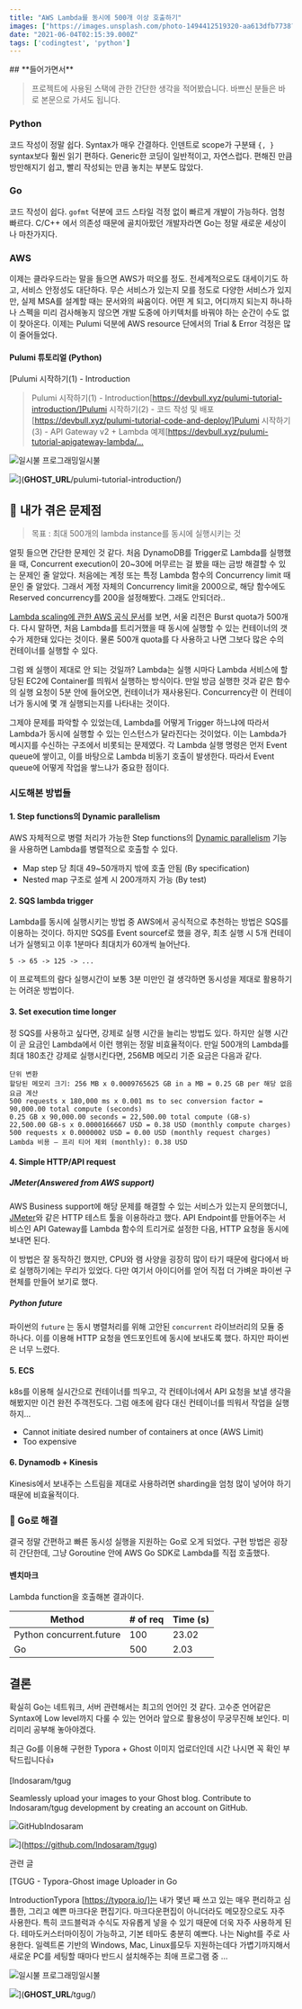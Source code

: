 ```yaml
---
title: "AWS Lambda를 동시에 500개 이상 호출하기"
images: ["https://images.unsplash.com/photo-1494412519320-aa613dfb7738?crop=entropy&cs=tinysrgb&fit=max&fm=jpg&ixid=MnwxMTc3M3wwfDF8c2VhcmNofDR8fGNvbnRhaW5lcnxlbnwwfHx8fDE2MjI3NzI5NTg&ixlib=rb-1.2.1&q=80&w=2000"]
date: "2021-06-04T02:15:39.000Z"
tags: ['codingtest', 'python']
---
```


<TOCInline toc={props.toc} asDisclosure />
## **들어가면서**

> 프로젝트에 사용된 스택에 관한 간단한 생각을 적어봤습니다. 바쁘신 분들은 바로 본문으로 가셔도 됩니다.

### **Python**

코드 작성이 정말 쉽다. Syntax가 매우 간결하다. 인덴트로 scope가 구분돼 `{, }` syntax보다 훨씬 읽기 편하다. Generic한 코딩이 일반적이고, 자연스럽다. 편해진 만큼 방만해지기 쉽고, 빨리 작성되는 만큼 놓치는 부분도 많았다.

### **Go**

코드 작성이 쉽다. `gofmt` 덕분에 코드 스타일 걱정 없이 빠르게 개발이 가능하다. 엄청 빠르다. C/C++ 에서 의존성 때문에 골치아팠던 개발자라면 Go는 정말 새로운 세상이나 마찬가지다.

### **AWS**

이제는 클라우드라는 말을 들으면 AWS가 떠오를 정도. 전세계적으로도 대세이기도 하고, 서비스 안정성도 대단하다. 무슨 서비스가 있는지 모를 정도로 다양한 서비스가 있지만, 실제 MSA를 설계할 때는 문서와의 싸움이다. 어떤 게 되고, 어디까지 되는지 하나하나 스펙을 미리 검사해놓지 않으면 개발 도중에 아키텍처를 바꿔야 하는 순간이 수도 없이 찾아온다. 이제는 Pulumi 덕분에 AWS resource 단에서의 Trial & Error 걱정은 많이 줄어들었다.

#### Pulumi 튜토리얼 (Python)

[Pulumi 시작하기(1) - Introduction

> Pulumi 시작하기(1) - Introduction[https://devbull.xyz/pulumi-tutorial-introduction/]Pulumi 시작하기(2) - 코드 작성 및 배포[https://devbull.xyz/pulumi-tutorial-code-and-deploy/]Pulumi 시작하기(3) - API Gateway v2 + Lambda 예제[https://devbull.xyz/pulumi-tutorial-apigateway-lambda/…

![](__GHOST_URL__/assets/icon-192x192.png?v=6c313c1800)일시불 프로그래밍일시불

![](https://images.unsplash.com/photo-1556225496-ff493e20d9a0?crop=entropy&cs=tinysrgb&fit=max&fm=jpg&ixid=MnwxMTc3M3wwfDF8c2VhcmNofDV8fGx1bWl8ZW58MHx8fHwxNjIwMjk1ODIz&ixlib=rb-1.2.1&q=80&w=2000)](__GHOST_URL__/pulumi-tutorial-introduction/)

## **🚧 내가 겪은 문제점**

> 목표 : 최대 500개의 lambda instance를 동시에 실행시키는 것

얼핏 들으면 간단한 문제인 것 같다. 처음 DynamoDB를 Trigger로 Lambda를 실행했을 때, Concurrent execution이 20~30에 머무르는 걸 봤을 때는 금방 해결할 수 있는 문제인 줄 알았다. 처음에는 계정 또는 특정 Lambda 함수의 Concurrency limit 때문인 줄 알았다. 그래서 계정 자체의 Concurrency limit을 2000으로, 해당 함수에도 Reserved concurrency를 200을 설정해봤다. 그래도 안되더라..

[Lambda scaling에 관한 AWS 공식 문서](https://docs.aws.amazon.com/lambda/latest/dg/invocation-scaling.html)를 보면, 서울 리전은 Burst quota가 500개다. 다시 말하면, 처음 Lambda를 트리거했을 때 동시에 실행할 수 있는 컨테이너의 갯수가 제한돼 있다는 것이다. 물론 500개 quota를 다 사용하고 나면 그보다 많은 수의 컨테이너를 실행할 수 있다.

그럼 왜 실행이 제대로 안 되는 것일까? Lambda는 실행 시마다 Lambda 서비스에 할당된 EC2에 Container를 띄워서 실행하는 방식이다. 만일 방금 실행한 것과 같은 함수의 실행 요청이 5분 안에 들어오면, 컨테이너가 재사용된다. Concurrency란 이 컨테이너가 동시에 몇 개 실행되는지를 나타내는 것이다.

그제야 문제를 파악할 수 있었는데, Lambda를 어떻게 Trigger 하느냐에 따라서 Lambda가 동시에 실행할 수 있는 인스턴스가 달라진다는 것이었다. 이는 Lambda가 메시지를 수신하는 구조에서 비롯되는 문제였다. 각 Lambda 실행 명령은 먼저 Event queue에 쌓이고, 이를 바탕으로 Lambda 비동기 호출이 발생한다. 따라서 Event queue에 어떻게 작업을 쌓느냐가 중요한 점이다.

### **시도해본 방법들**

#### 1. Step functions의 Dynamic parallelism

AWS 자체적으로 병렬 처리가 가능한 Step functions의 [Dynamic parallelism](https://aws.amazon.com/ko/blogs/aws/new-step-functions-support-for-dynamic-parallelism/) 기능을 사용하면 Lambda를 병렬적으로 호출할 수 있다.

* Map step 당 최대 49~50개까지 밖에 호출 안됨 (By specification)
* Nested map 구조로 설계 시 200개까지 가능 (By test)

#### 2. SQS lambda trigger

Lambda를 동시에 실행시키는 방법 중 AWS에서 공식적으로 추천하는 방법은 SQS를 이용하는 것이다. 하지만 SQS를 Event sourcef로 했을 경우, 최초 실행 시 5개 컨테이너가 실행되고 이후 1분마다 최대치가 60개씩 늘어난다.

`5 -> 65 -> 125 -> ...`

이 프로젝트의 람다 실행시간이 보통 3분 미만인 걸 생각하면 동시성을 제대로 활용하기는 어려운 방법이다.

#### 3. Set execution time longer

정 SQS를 사용하고 싶다면, 강제로 실행 시간을 늘리는 방법도 있다. 하지만 실행 시간이 곧 요금인 Lambda에서 이런 행위는 정말 비효율적이다. 만일 500개의 Lambda를 최대 180초간 강제로 실행시킨다면, 256MB 메모리 기준 요금은 다음과 같다.

```
단위 변환
할당된 메모리 크기: 256 MB x 0.0009765625 GB in a MB = 0.25 GB per 해당 없음
요금 계산
500 requests x 180,000 ms x 0.001 ms to sec conversion factor = 90,000.00 total compute (seconds)
0.25 GB x 90,000.00 seconds = 22,500.00 total compute (GB-s)
22,500.00 GB-s x 0.0000166667 USD = 0.38 USD (monthly compute charges)
500 requests x 0.0000002 USD = 0.00 USD (monthly request charges)
Lambda 비용 – 프리 티어 제외 (monthly): 0.38 USD
```

#### 4. Simple HTTP/API request

##### JMeter(Answered from AWS support)

AWS Business support에 해당 문제를 해결할 수 있는 서비스가 있는지 문의했더니, [JMeter](https://jmeter.apache.org/)와 같은 HTTP 테스트 툴을 이용하라고 했다. API Endpoint를 만들어주는 서비스인 API Gateway를 Lambda 함수의 트리거로 설정한 다음, HTTP 요청을 동시에 보내면 된다.

이 방법은 잘 동작하긴 했지만, CPU와 램 사양을 굉장히 많이 타기 때문에 람다에서 바로 실행하기에는 무리가 있었다. 다만 여기서 아이디어를 얻어 직접 더 가벼운 파이썬 구현체를 만들어 보기로 했다.

##### Python future

파이썬의 `future` 는 동시 병렬처리를 위해 고안된 `concurrent` 라이브러리의 모듈 중 하나다. 이를 이용해 HTTP 요청을 엔드포인트에 동시에 보내도록 했다. 하지만 파이썬은 너무 느렸다.

#### 5. ECS

k8s를 이용해 실시간으로 컨테이너를 띄우고, 각 컨테이너에서 API 요청을 보낼 생각을 해봤지만 이건 완전 주객전도다. 그럼 애초에 람다 대신 컨테이너를 띄워서 작업을 실행하지...

* Cannot initiate desired number of containers at once (AWS Limit)
* Too expensive

#### 6. Dynamodb + Kinesis

Kinesis에서 보내주는 스트림을 제대로 사용하려면 sharding을 엄청 많이 넣어야 하기 때문에 비효율적이다.

### ****🔧 Go로 해결****

결국 정말 간편하고 빠른 동시성 실행을 지원하는 Go로 오게 되었다. 구현 방법은 굉장히 간단한데, 그냥 Goroutine 안에 AWS Go SDK로 Lambda를 직접 호출했다.

#### 벤치마크

Lambda function을 호출해본 결과이다.

| Method | # of req | Time (s) |
| --- | --- | --- |
| Python concurrent.future | 100 | 23.02 |
| Go | 500 | 2.03 |

## ****결론****

확실히 Go는 네트워크, 서버 관련해서는 최고의 언어인 것 같다. 고수준 언어같은 Syntax에 Low level까지 다룰 수 있는 언어라 앞으로 활용성이 무궁무진해 보인다. 미리미리 공부해 놓아야겠다.

최근 Go를 이용해 구현한 Typora + Ghost 이미지 업로더인데 시간 나시면 꼭 확인 부탁드립니다👍

[Indosaram/tgug

Seamlessly upload your images to your Ghost blog. Contribute to Indosaram/tgug development by creating an account on GitHub.

![](https://github.githubassets.com/favicons/favicon.svg)GitHubIndosaram

![](https://opengraph.githubassets.com/c0c91f5fae185b8976108587d3525695af4cd1c13d526a2c351a70102e2f3930/Indosaram/tgug)](https://github.com/Indosaram/tgug)

관련 글

[TGUG - Typora-Ghost image Uploader in Go

IntroductionTypora [https://typora.io/]는 내가 몇년 째 쓰고 있는 매우 편리하고 심플한, 그리고 예쁜 마크다운 편집기다. 마크다운편집이 아니더라도 메모장으로도 자주 사용한다. 특히 코드블럭과 수식도 자유롭게 넣을 수 있기 때문에 더욱 자주 사용하게 된다. 테마도커스터마이징이 가능하고, 기본 테마도 충분히 예쁘다. 나는 Night를 주로 사용한다. 일렉트론 기반의 Windows, Mac, Linux를모두 지원하는데다 가볍기까지해서 새로운 PC를 세팅할 때마다 반드시 설치해주는 최애 프로그램 중 …

![](__GHOST_URL__/assets/icon-192x192.png?v=f546e6aab9)일시불 프로그래밍일시불

![](https://images.unsplash.com/photo-1495745966610-2a67f2297e5e?crop=entropy&cs=tinysrgb&fit=max&fm=jpg&ixid=MnwxMTc3M3wwfDF8c2VhcmNofDR8fHBob3RvZ3JhcGhlcnxlbnwwfHx8fDE2MjI1MjE5MDY&ixlib=rb-1.2.1&q=80&w=2000)](__GHOST_URL__/tgug/)
